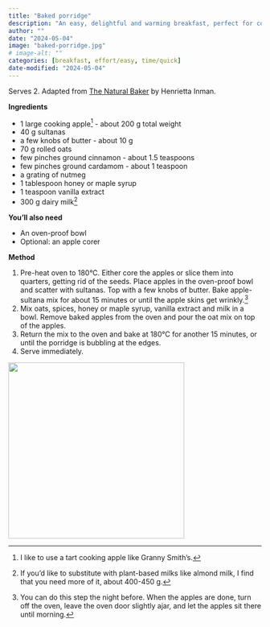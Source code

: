 ```yaml
---
title: "Baked porridge"
description: "An easy, delightful and warming breakfast, perfect for colder weather."
author: ""
date: "2024-05-04"
image: "baked-porridge.jpg"
# image-alt: ""
categories: [breakfast, effort/easy, time/quick]
date-modified: "2024-05-04"
---
```


Serves 2. Adapted from [The Natural Baker](https://www.goodreads.com/book/show/35960276-the-natural-baker) by Henrietta Inman.

**Ingredients**

-   1 large cooking apple[^1] - about 200 g total weight
-   40 g sultanas
-   a few knobs of butter - about 10 g
-   70 g rolled oats
-   few pinches ground cinnamon - about 1.5 teaspoons
-   few pinches ground cardamom - about 1 teaspoon
-   a grating of nutmeg
-   1 tablespoon honey or maple syrup
-   1 teaspoon vanilla extract
-   300 g dairy milk[^2]

[^1]: I like to use a tart cooking apple like Granny Smith's.

[^2]: If you'd like to substitute with plant-based milks like almond milk, I find that you need more of it, about 400-450 g.

**You'll also need**

-   An oven-proof bowl
-   Optional: an apple corer

**Method**

1.  Pre-heat oven to 180°C. Either core the apples or slice them into quarters, getting rid of the seeds. Place apples in the oven-proof bowl and scatter with sultanas. Top with a few knobs of butter. Bake apple-sultana mix for about 15 minutes or until the apple skins get wrinkly.[^3]
2.  Mix oats, spices, honey or maple syrup, vanilla extract and milk in a bowl. Remove baked apples from the oven and pour the oat mix on top of the apples.
3.  Return the mix to the oven and bake at 180°C for another 15 minutes, or until the porridge is bubbling at the edges.
4.  Serve immediately.

[^3]: You can do this step the night before. When the apples are done, turn off the oven, leave the oven door slightly ajar, and let the apples sit there until morning.

![](baked-porridge.jpg){fig-align="center" width="350"}
